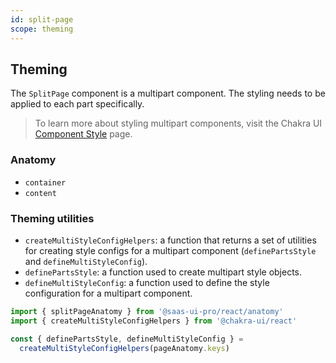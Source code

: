 ```yaml
---
id: split-page
scope: theming
---
```


## Theming

The `SplitPage` component is a multipart component. The styling needs to be
applied to each part specifically.

> To learn more about styling multipart components, visit the Chakra UI
> [Component Style](https://chakra-ui.com/docs/styled-system/component-style#styling-multipart-components)
> page.

### Anatomy

- `container`
- `content`

### Theming utilities

- `createMultiStyleConfigHelpers`: a function that returns a set of utilities
  for creating style configs for a multipart component (`definePartsStyle` and
  `defineMultiStyleConfig`).
- `definePartsStyle`: a function used to create multipart style objects.
- `defineMultiStyleConfig`: a function used to define the style configuration
  for a multipart component.

```jsx live=false
import { splitPageAnatomy } from '@saas-ui-pro/react/anatomy'
import { createMultiStyleConfigHelpers } from '@chakra-ui/react'

const { definePartsStyle, defineMultiStyleConfig } =
  createMultiStyleConfigHelpers(pageAnatomy.keys)
```
